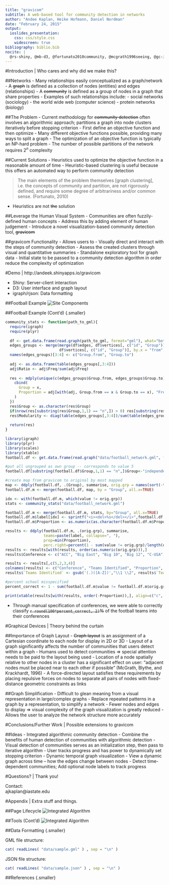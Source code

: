 ```yaml
---
title: "gravicom"
subtitle: A web-based tool for community detection in networks
author: "Andee Kaplan, Heike Hofmann, Daniel Nordman"
date: "February 24, 2015"
output: 
  ioslides_presentation:
    css: css/style.css
    widescreen: true
bibliography: biblio.bib
nocite: |
  @rs-shiny, @mb-d3, @fortunato2010community, @mcgrath1996seeing, @gc-igraph, @gn-football
---
```


#Introduction | Who cares and why did we make this?

##Networks 
- Many relationships easily conceptualized as a graph/network
- A ~~graph~~ is defined as a collection of nodes (entities) and edges (relationships)
- A ~~community~~ is defined as a group of nodes in a graph that share properties
- Examples of such relationships include:
    - social networks (sociology)
    - the world wide web (computer science)
    - protein networks (biology)


##The Problem
- Current methodology for ~~community detection~~ often involves an algorithmic approach; partitions a graph into node clusters iteratively before stopping criterion
- First define an objective function and then optimize
- Many different objective functions possible, providing many ways to split a graph
- The optimization of an objective function is typically an NP-hard problem
- The number of possible partitions of the network requires $2^n$ complexity


##Current Solutions
- Heuristics used to optimize the objective function in a reasonable amount of time
- Heuristic-based clustering is useful because this offers an automated way to perform community detection 

> The main elements of the problem themselves [graph clustering], i.e. the concepts of community and partition, are not rigorously defined, and require some degree of arbitrariness and/or common sense. (Fortunato, 2010)

- Heuristics are not ~~the~~ solution

##Leverage the Human Visual System
- Communities are often fuzzily-defined human concepts
- Address this by adding element of human judgement
- Introduce a novel visualization-based community detection tool, ~~gravicom~~

##gravicom Functionality
- Allows users to 
    - Visually direct and interact with the steps of community detection
    - Assess the created clusters through visual and quantitative summaries
- Standalone exploratory tool for graph data
- Initial state to be passed to a community detection algorithm in order reduce the complexity of optimization

#Demo | http://andeek.shinyapps.io/gravicom

- Shiny: Server-client interaction
- D3: User interface and graph layout
- igraph/rjson: Data formatting

##Football Example
![Site Components](images/football_progression.png)

##Football Example (Cont'd) {.smaller}
```r

community_stats <- function(path_to_gml){
  require(igraph)
  require(plyr)
  
  df <- get.data.frame(read.graph(path_to_gml, format="gml"), what="both")
  edges_groups <- merge(merge(df$edges, df$vertices[, c("id", "Group")], by.x = "to", by.y = "id", all.x = TRUE),
                        df$vertices[, c("id", "Group")], by.x = "from", by.y = "id", all.x = TRUE)
  names(edges_groups)[3:4] <- c("Group.from", "Group.to")
  
  adj <- as.data.frame(table(edges_groups[,3:4]))
  adj$Ratio <- adj$Freq/sum(adj$Freq)
  
  res <- mdply(unique(c(edges_groups$Group.from, edges_groups$Group.to)), function(x){
    cbind(
      Group = x,
      Proportion = adj[with(adj, Group.from == x & Group.to == x), "Freq"]/(sum(adj[with(adj, Group.from == x & Group.to != x), "Freq"]) + sum(adj[with(adj, Group.from != x & Group.to == x), "Freq"]))
    )
  })
  res$Group <- as.character(res$Group)
  if(nrow(res[substring(res$Group,1,1) == "n",]) > 0) res[substring(res$Group,1,1) == "n",]$Group<-"independent"
  res$Modularity <- diag(table(edges_groups[,3:4])/sum(table(edges_groups[,3:4]))) - (rowSums(table(edges_groups[,3:4])/sum(table(edges_groups[,3:4]))))^2
  
  return(res)
}
```

```r
library(igraph)
library(plyr)
library(scales)
library(xtable)
football.df <- get.data.frame(read.graph("data/football_network.gml", format="gml"), what="vertices")

#put all ungrouped as own group -- corresponds to value 5
football.df[substring(football.df$Group,1,1) == "n",]$Group<-"independent"

#create map from gravicom to original by most mapped
map <- ddply(football.df, .(Group), summarise, orig.grp = names(sort(-table(value)))[1])
football.df.m <- merge(football.df, map, by = "Group", all.x=TRUE)

idx <- with(football.df.m, which(value != orig.grp))
stats <- community_stats("data/football_network.gml")

football.df.m <- merge(football.df.m, stats, by="Group", all.x=TRUE)
football.df.m$label[idx] <- sprintf("<i><del>%s</del></i>",football.df.m$label[idx]) 
football.df.m$Proportion <- as.numeric(as.character(football.df.m$Proportion))

results <- ddply(football.df.m, .(orig.grp), summarise, 
                 teams=paste(label, collapse=", "), 
                 prop=min(Proportion),
                 perc.right=percent(1 - sum(value != orig.grp)/length(orig.grp)))
results <- results[with(results, order(as.numeric(orig.grp))),]
results$Conference <- c("ACC", "Big East", "Big 10", "Big 12", "C-USA", "Independent", "MAC", "Mountain West", "Pac-10", "SEC", "Big West", "WAC" )

results <- results[,c(5,2,3,4)]
colnames(results) <- c("Conference", "Teams Identified", "Proportion", "Accuracy")
results$`Teams Identified` <- gsub('(.)([A-Z])',"\\1 \\2", results$`Teams Identified`)

#percent school misspecified
percent_correct <- 1 - sum(football.df.m$value != football.df.m$orig.grp)/nrow(football.df)

print(xtable(results[with(results, order(-Proportion)),], align=c("c", "c","p{10cm}","c", "c"), label='tab:football_final'), include.rownames=FALSE, table.placement='H', type="html", sanitize.text.function = function(x)gsub('&lt', '<', gsub('&gt', '>', x)))
```

- Through manual specification of conferences, we were able to correctly classify ~~`r round(100*percent_correct, 2)`%~~ of the football teams into their conferences 

#Graphical Devices | Theory behind the curtain

##Importance of Graph Layout
- ~~Graph layout~~ is an assignment of a Cartesian coordinate to each node for display in 2D or 3D
- Layout of a graph significantly affects the number of communities that users detect within a graph
- Humans used to detect communities $\Rightarrow$ special attention needs to be paid to the layout being used
- Location of a node spatially relative to other nodes in a cluster has a significant effect on user: "adjacent nodes must be placed near to each other if possible" (McGrath, Blythe, and Krackhardt, 1996)
- A force-directed layout satisfies these requirements by placing repulsive forces on nodes to separate all pairs of nodes with fixed-distance geometric constraints as links

##Graph Simplification
- Difficult to glean meaning from a visual representation in large/complex graphs 
- Replace repeated patterns in a graph by a representation, to simplify a network
- Fewer nodes and edges to display $\Rightarrow$ visual complexity of the graph visualization is greatly reduced
- Allows the user to analyze the network structure more accurately

#Conclusions/Further Work | Possible extensions to gravicom

##Ideas
- Integrated algorithmic community detection
    - Combine the benefits of human detection of communities with algorithmic detection
    - Visual detection of communities serves as an initialization step, then pass to iterative algorithm
    - User tracks progress and has power to dynamically set stopping criterion
- Dynamic temporal graph visualization
    - View a dynamic graph across time -- how the edges change between nodes 
    - Detect time-dependent communities; Add optional node labels to track progress

#Questions? | Thank you!

Contact:<br/>
ajkaplan@iastate.edu<br/>


#Appendix | Extra stuff and things.


##Page Lifecycle
![Integrated Algorithm](images/pagelifecycle.png)

##Tools (Cont'd)
![Integrated Algorithm](images/clientserverflow.png)

##Data Formatting {.smaller}
<div class = "left">
GML file structure:
```r
cat( readLines( "data/sample.gml" ) , sep = "\n" )
```
</div>
<div class = "right">
JSON file structure:
```r
cat( readLines( "data/sample.json" ) , sep = "\n" )
```
<div>

##References {.smaller}